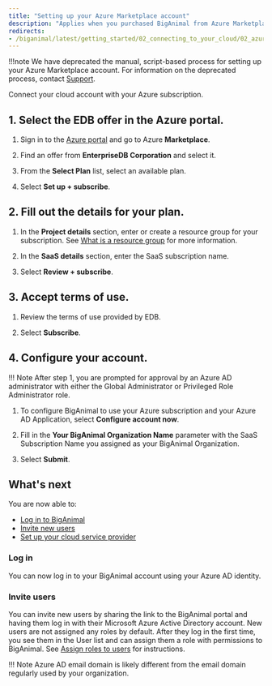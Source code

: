 ```yaml
---
title: "Setting up your Azure Marketplace account"
description: "Applies when you purchased BigAnimal from Azure Marketplace"
redirects:
- /biganimal/latest/getting_started/02_connecting_to_your_cloud/02_azure_market_setup/
---
```


!!!note
   We have deprecated the manual, script-based process for setting up your Azure Marketplace account. For information on the deprecated process, contact [Support](/biganimal/release/overview/support).

Connect your cloud account with your Azure subscription.

## 1. Select the EDB offer in the Azure portal.

1.  Sign in to the [Azure portal](https://portal.azure.com/) and go to Azure **Marketplace**.

2.  Find an offer from **EnterpriseDB Corporation** and select it.

3.  From the **Select Plan** list, select an available plan.

4.  Select **Set up + subscribe**.

## 2. Fill out the details for your plan.

1.  In the **Project details** section, enter or create a resource group for your subscription. See [What is a resource group](https://docs.microsoft.com/en-us/azure/azure-resource-manager/management/manage-resource-groups-portal#what-is-a-resource-group) for more information.

2.  In the **SaaS details** section, enter the SaaS subscription name.

3.  Select **Review + subscribe**.

## 3. Accept terms of use.

1.  Review the terms of use provided by EDB.

2.  Select **Subscribe**.

## 4. Configure your account.

!!! Note
    After step 1, you are prompted for approval by an Azure AD administrator with either the Global Administrator or Privileged Role Administrator role.

1.  To configure BigAnimal to use your Azure subscription and your Azure AD Application, select **Configure account now**.

2.  Fill in the **Your BigAnimal Organization Name** parameter with the SaaS Subscription Name you assigned as your BigAnimal Organization.

3.  Select **Submit**.

## What's next

You are now able to:

- [Log in to BigAnimal](#log-in)
- [Invite new users](#invite-users)
- [Set up your cloud service provider](02_connecting_to_your_cloud/01_connecting_your_own_cloud)

### Log in

You can now log in to your BigAnimal account using your Azure AD identity.

### Invite users

You can invite new users by sharing the link to the BigAnimal portal and having them log in with their Microsoft Azure Active Directory account. New users are not assigned any roles by default. After they log in the first time, you see them in the User list and can assign them a role with permissions to BigAnimal. See [Assign roles to users](/biganimal/release/administering_cluster/01_portal_access/#assign-roles-to-users) for instructions.

!!! Note
    Azure AD email domain is likely different from the email domain regularly used by your organization.
